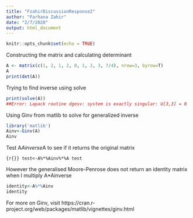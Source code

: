 ---
title: "FzahirDiscussionResponse2"
author: "Farhana Zahir"
date: "2/7/2020"
output: html_document
---

```{r setup, include=FALSE}
knitr::opts_chunk$set(echo = TRUE)
```

Constructing the matrix and calculating determinant
```{r}
A <- matrix(c(1, 2, 1, 2, 0, 1, 2, 3, 7/4), nrow=3, byrow=T)
A
print(det(A))
```

Trying to find inverse using solve
```{r eval=FALSE}
print(solve(A))
##Error: Lapack routine dgesv: system is exactly singular: U[3,3] = 0
```

Using Ginv from matlib to solve for generalized inverse

```{r}
library('matlib')
Ainv<-Ginv(A)
Ainv
```

Test A*Ainverse*A to see if it returns the original matrix

```{r{}}
test<-A%*%Ainv%*%A
test
```

However the generalised Moore-Penrose does not return an identity matrix when I multiply A*Ainverse

```{r}
identity<-A%*%Ainv
identity
```

For more on Ginv, visit https://cran.r-project.org/web/packages/matlib/vignettes/ginv.html

